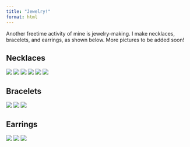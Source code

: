 ```yaml
---
title: "Jewelry!"
format: html
---
```


Another freetime activity of mine is jewelry-making. I make necklaces, bracelets, and earrings, as shown below. More pictures to be added soon!

## Necklaces

![](necklace1.jpg)
![](necklace2.jpg)
![](necklace3.jpg)
![](necklace4.jpg)
![](necklace5.jpg)
![](necklace6.jpg)

## Bracelets

![](Bracelet1.jpg)
![](Bracelet2.jpg)
![](Bracelet3.jpg)

## Earrings

![](Earring1.jpg)
![](Earring2.jpg)
![](Earring3.jpg)
